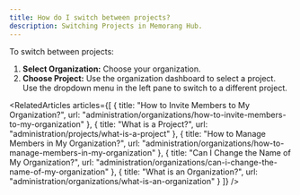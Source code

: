 ```yaml
---
title: How do I switch between projects?
description: Switching Projects in Memorang Hub.
---
```


To switch between projects:

1. **Select Organization:** Choose your organization.
2. **Choose Project:** Use the organization dashboard to select a project. Use the dropdown menu in the left pane to switch to a different project.


<Content />

<RelatedArticles articles={[
  {
    title: "How to Invite Members to My Organization?",
    url: "administration/organizations/how-to-invite-members-to-my-organization"
  },
  {
    title: "What is a Project?",
    url: "administration/projects/what-is-a-project"
  },
  {
    title: "How to Manage Members in My Organization?",
    url: "administration/organizations/how-to-manage-members-in-my-organization"
  },
  {
    title: "Can I Change the Name of My Organization?",
    url: "administration/organizations/can-i-change-the-name-of-my-organization"
  },
  {
    title: "What is an Organization?",
    url: "administration/organizations/what-is-an-organization"
  }
]} />
